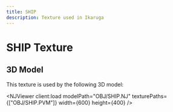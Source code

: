 ```yaml
---
title: SHIP
description: Texture used in Ikaruga
---
```



# SHIP Texture

<PVMViewer
  client:load
  filePath="OBJ/SHIP.PVM"
/>


## 3D Model

This texture is used by the following 3D model:

<NJViewer 
  client:load
  modelPath="OBJ/SHIP.NJ" 
  texturePaths={["OBJ/SHIP.PVM"]}
  width={600}
  height={400}
/>

